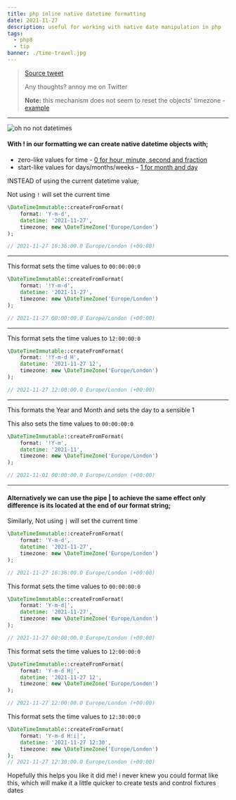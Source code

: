 ```yaml
---
title: php inline native datetime formatting
date: 2021-11-27
description: useful for working with native date manipulation in php
tags:
  - php8
  - tip
banner: ./time-travel.jpg
---
```

> [Source tweet](https://twitter.com/SteveTheBauman/status/1448050987571220486)
>
> Any thoughts? annoy me on Twitter
>
> **Note:** this mechanism does not seem to reset the objects' timezone - [example](https://3v4l.org/oOLk9)


___
![oh no not datetimes](./time-travel.jpg)

#### With ! in our formatting we can create native datetime objects with;
 - zero-like values for time - [0 for hour, minute, second and fraction](https://github.com/php/doc-en/blob/master/reference/datetime/datetime/createfromformat.xml#L259-L274)
 - start-like values for days/months/weeks - [1 for month and day](https://github.com/php/doc-en/blob/master/reference/datetime/datetime/createfromformat.xml#L259-L274)

INSTEAD of using the current datetime value;

Not using `!` will set the current time
```php
\DateTimeImmutable::createFromFormat(
    format: 'Y-m-d',
    datetime: '2021-11-27',
    timezone: new \DateTimeZone('Europe/London')
);

// 2021-11-27 16:36:00.0 Europe/London (+00:00)
```
---
This format sets the time values to `00:00:00:0`
```php
\DateTimeImmutable::createFromFormat(
    format: '!Y-m-d',
    datetime: '2021-11-27',
    timezone: new \DateTimeZone('Europe/London')
);

// 2021-11-27 00:00:00.0 Europe/London (+00:00)
```
---
This format sets the time values to `12:00:00:0`
```php
\DateTimeImmutable::createFromFormat(
    format: '!Y-m-d H',
    datetime: '2021-11-27 12',
    timezone: new \DateTimeZone('Europe/London')
);

// 2021-11-27 12:00:00.0 Europe/London (+00:00)
```
---
This formats the Year and Month and sets the day to a sensible 1

This also sets the time values to `00:00:00:0`
```php
\DateTimeImmutable::createFromFormat(
    format: '!Y-m',
    datetime: '2021-11',
    timezone: new \DateTimeZone('Europe/London')
);

// 2021-11-01 00:00:00.0 Europe/London (+00:00)
```

___

#### Alternatively we can use the pipe | to achieve the same effect only difference is its located at the end of our format string;



Similarly, Not using `|` will set the current time
```php
\DateTimeImmutable::createFromFormat(
    format: 'Y-m-d',
    datetime: '2021-11-27',
    timezone: new \DateTimeZone('Europe/London')
);

// 2021-11-27 16:36:00.0 Europe/London (+00:00)
```

This format sets the time values to `00:00:00:0`
```php
\DateTimeImmutable::createFromFormat(
    format: 'Y-m-d|',
    datetime: '2021-11-27',
    timezone: new \DateTimeZone('Europe/London')
);

// 2021-11-27 00:00:00.0 Europe/London (+00:00)
```

This format sets the time values to `12:00:00:0`
```php
\DateTimeImmutable::createFromFormat(
    format: 'Y-m-d H|',
    datetime: '2021-11-27 12',
    timezone: new \DateTimeZone('Europe/London')
);

// 2021-11-27 12:00:00.0 Europe/London (+00:00)
```
This format sets the time values to `12:30:00:0`
```php
\DateTimeImmutable::createFromFormat(
    format: 'Y-m-d H:i|',
    datetime: '2021-11-27 12:30',
    timezone: new \DateTimeZone('Europe/London')
);
// 2021-11-27 12:30:00.0 Europe/London (+00:00)
```

Hopefully this helps you like it did me! i never knew you could format like this, which will make it a little quicker to create tests and control fixtures dates